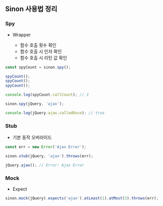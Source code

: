 ## Sinon 사용법 정리

### Spy

- Wrapper

  - 함수 호출 횟수 확인
  - 함수 호출 시 인자 확인
  - 함수 호출 시 리턴 값 확인

```javascript
const spyCount = sinon.spy();

spyCount();
spyCount();
spyCount();

console.log(spyCount.callCount); // 3
```

```javascript
sinon.spy(jQuery, 'ajax');

console.log(jQuery.ajax.calledOnce); // true
```

### Stub

- 기본 동작 오버라이드
```javascript
const err = new Error('Ajax Error');

sinon.stub(jQuery, 'ajax').throws(err);

jQuery.ajax(); // Error: Ajax Error
```

### Mock

- Expect
```javascript
sinon.mock(jQuery).expects('ajax').atLeast(1).atMost(3).throws(err);
```
